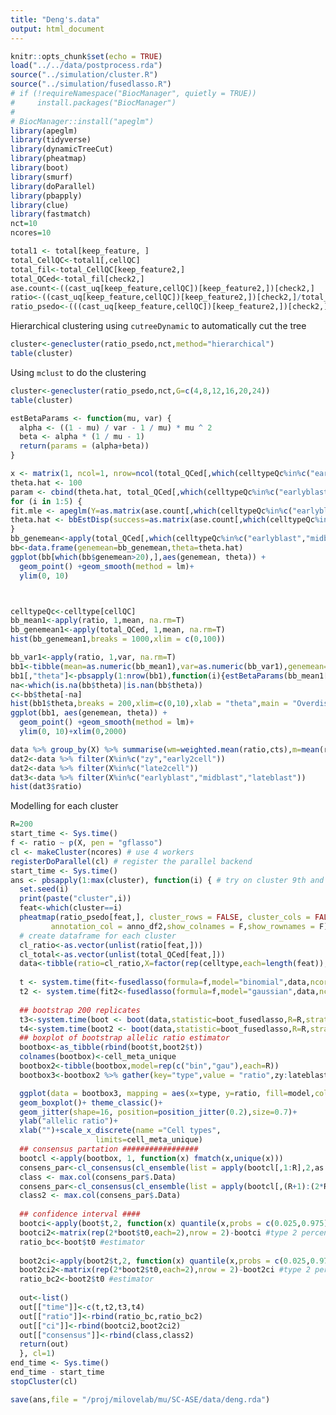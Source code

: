 ```yaml
---
title: "Deng's.data"
output: html_document
---
```


```r
knitr::opts_chunk$set(echo = TRUE)
load("../../data/postprocess.rda")
source("../simulation/cluster.R")
source("../simulation/fusedlasso.R")
# if (!requireNamespace("BiocManager", quietly = TRUE))
#     install.packages("BiocManager")
# 
# BiocManager::install("apeglm")
library(apeglm)
library(tidyverse)
library(dynamicTreeCut)
library(pheatmap)
library(boot)
library(smurf)
library(doParallel)
library(pbapply)
library(clue)
library(fastmatch)
nct=10
ncores=10
```

```r
total1 <- total[keep_feature, ]
total_CellQC<-total1[,cellQC]
total_fil<-total_CellQC[keep_feature2,]
total_QCed<-total_fil[check2,]
ase.count<-((cast_uq[keep_feature,cellQC])[keep_feature2,])[check2,]
ratio<-((cast_uq[keep_feature,cellQC])[keep_feature2,])[check2,]/total_QCed
ratio_psedo<-(((cast_uq[keep_feature,cellQC])[keep_feature2,])[check2,]+2)/(total_QCed+4)
```

Hierarchical clustering using `cutreeDynamic` to automatically cut the tree
```r
cluster<-genecluster(ratio_psedo,nct,method="hierarchical")
table(cluster)
```

Using `mclust` to do the clustering
```r
cluster<-genecluster(ratio_psedo,nct,G=c(4,8,12,16,20,24))
table(cluster)
```

```r
estBetaParams <- function(mu, var) {
  alpha <- ((1 - mu) / var - 1 / mu) * mu ^ 2
  beta <- alpha * (1 / mu - 1)
  return(params = (alpha+beta))
}

x <- matrix(1, ncol=1, nrow=ncol(total_QCed[,which(celltypeQc%in%c("earlyblast","midblast","lateblast"))]))
theta.hat <- 100
param <- cbind(theta.hat, total_QCed[,which(celltypeQc%in%c("earlyblast","midblast","lateblast"))])
for (i in 1:5) {
fit.mle <- apeglm(Y=as.matrix(ase.count[,which(celltypeQc%in%c("earlyblast","midblast","lateblast"))]), x=x, log.lik=NULL, param=param, no.shrink=TRUE, log.link=FALSE, method="betabinC")
theta.hat <- bbEstDisp(success=as.matrix(ase.count[,which(celltypeQc%in%c("earlyblast","midblast","lateblast"))]), size=as.matrix(total_QCed[,which(celltypeQc%in%c("earlyblast","midblast","lateblast"))]), x=x, beta=fit.mle$map, minDisp=.01, maxDisp=5000)
}
bb_genemean<-apply(total_QCed[,which(celltypeQc%in%c("earlyblast","midblast","lateblast"))], 1,mean, na.rm=T)
bb<-data.frame(genemean=bb_genemean,theta=theta.hat)
ggplot(bb[which(bb$genemean>20),],aes(genemean, theta)) +
  geom_point() +geom_smooth(method = lm)+
  ylim(0, 10)



celltypeQc<-celltype[cellQC]
bb_mean1<-apply(ratio, 1,mean, na.rm=T)
bb_genemean1<-apply(total_QCed, 1,mean, na.rm=T)
hist(bb_genemean1,breaks = 1000,xlim = c(0,100))

bb_var1<-apply(ratio, 1,var, na.rm=T)
bb1<-tibble(mean=as.numeric(bb_mean1),var=as.numeric(bb_var1),genemean=bb_genemean1)
bb1[,"theta"]<-pbsapply(1:nrow(bb1),function(i){estBetaParams(bb_mean1[i],bb_var1[i])})
na<-which(is.na(bb$theta)|is.nan(bb$theta))
c<-bb$theta[-na]
hist(bb1$theta,breaks = 200,xlim=c(0,10),xlab = "theta",main = "Overdispersion parameter")
ggplot(bb1, aes(genemean, theta)) +
  geom_point() +geom_smooth(method = lm)+
  ylim(0, 10)+xlim(0,2000)

data %>% group_by(X) %>% summarise(wm=weighted.mean(ratio,cts),m=mean(ratio,na.rm = T)) %>% data.frame()
dat2<-data %>% filter(X%in%c("zy","early2cell"))
dat2<-data %>% filter(X%in%c("late2cell"))
dat3<-data %>% filter(X%in%c("earlyblast","midblast","lateblast"))
hist(dat3$ratio)
```

Modelling for each cluster
```r
R=200
start_time <- Sys.time()
f <- ratio ~ p(X, pen = "gflasso")
cl <- makeCluster(ncores) # use 4 workers
registerDoParallel(cl) # register the parallel backend
start_time <- Sys.time()
ans <- pbsapply(1:max(cluster), function(i) { # try on cluster 9th and 10th first
  set.seed(i)
  print(paste("cluster",i))
  feat<-which(cluster==i)
  pheatmap(ratio_psedo[feat,], cluster_rows = FALSE, cluster_cols = FALSE,
         annotation_col = anno_df2,show_colnames = F,show_rownames = F)
  # create dataframe for each cluster
  cl_ratio<-as.vector(unlist(ratio[feat,]))
  cl_total<-as.vector(unlist(total_QCed[feat,]))
  data<-tibble(ratio=cl_ratio,X=factor(rep(celltype,each=length(feat)),levels = cell_meta_unique),cts=cl_total)
  
  t <- system.time(fit<-fusedlasso(formula=f,model="binomial",data,ncores=ncores))[[3]] # saving the elapsed time
  t2 <- system.time(fit2<-fusedlasso(formula=f,model="gaussian",data,ncores=ncores))[[3]] # saving the elapsed time
  
  ## bootstrap 200 replicates
  t3<-system.time(boot <- boot(data,statistic=boot_fusedlasso,R=R,strata=data$X,formula=f,model="binomial",lambda1=fit$lambda,parallel="multicore",ncpus=ncores))[[3]]
  t4<-system.time(boot2 <- boot(data,statistic=boot_fusedlasso,R=R,strata=data$X,formula=f,model="gaussian",lambda2=fit2$lambda,parallel="multicore",ncpus=ncores))[[3]]
  ## boxplot of bootstrap allelic ratio estimator
  bootbox<-as_tibble(rbind(boot$t,boot2$t)) 
  colnames(bootbox)<-cell_meta_unique
  bootbox2<-tibble(bootbox,model=rep(c("bin","gau"),each=R))
  bootbox3<-bootbox2 %>% gather(key="type",value = "ratio",zy:lateblast)

  ggplot(data = bootbox3, mapping = aes(x=type, y=ratio, fill=model,col=model)) + 
  geom_boxplot()+ theme_classic()+
  geom_jitter(shape=16, position=position_jitter(0.2),size=0.7)+
  ylab("allelic ratio")+
  xlab("")+scale_x_discrete(name ="Cell types", 
                   limits=cell_meta_unique)
  ## consensus partation #################
  bootcl <-apply(bootbox, 1, function(x) fmatch(x,unique(x)))
  consens_par<-cl_consensus(cl_ensemble(list = apply(bootcl[,1:R],2,as.cl_hard_partition)),method = "SM")
  class <- max.col(consens_par$.Data)
  consens_par<-cl_consensus(cl_ensemble(list = apply(bootcl[,(R+1):(2*R)],2,as.cl_hard_partition)),method = "SM")
  class2 <- max.col(consens_par$.Data)
  
  ## confidence interval ####
  bootci<-apply(boot$t,2, function(x) quantile(x,probs = c(0.025,0.975))) #percentil bootstrap ci
  bootci2<-matrix(rep(2*boot$t0,each=2),nrow = 2)-bootci #type 2 percentile
  ratio_bc<-boot$t0 #estimator
  
  boot2ci<-apply(boot2$t,2, function(x) quantile(x,probs = c(0.025,0.975))) #percentil bootstrap ci
  boot2ci2<-matrix(rep(2*boot2$t0,each=2),nrow = 2)-boot2ci #type 2 percentile
  ratio_bc2<-boot2$t0 #estimator
  
  out<-list()
  out[["time"]]<-c(t,t2,t3,t4)
  out[["ratio"]]<-rbind(ratio_bc,ratio_bc2)
  out[["ci"]]<-rbind(bootci2,boot2ci2)
  out[["consensus"]]<-rbind(class,class2)
  return(out)
  }, cl=1)
end_time <- Sys.time()
end_time - start_time
stopCluster(cl)

```

```r
save(ans,file = "/proj/milovelab/mu/SC-ASE/data/deng.rda")
```


